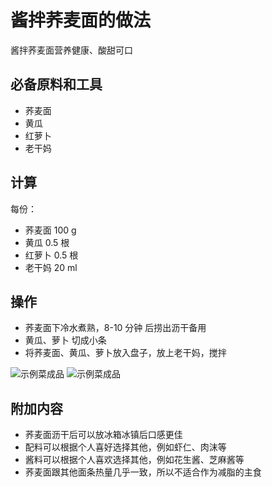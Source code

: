 # 酱拌荞麦面的做法

酱拌荞麦面营养健康、酸甜可口

## 必备原料和工具

* 荞麦面
* 黄瓜
* 红萝卜
* 老干妈

## 计算

每份：

* 荞麦面 100 g
* 黄瓜 0.5 根
* 红萝卜 0.5 根
* 老干妈 20 ml

## 操作

* 荞麦面下冷水煮熟，8-10 分钟 后捞出沥干备用
* 黄瓜、萝卜 切成小条
* 将荞麦面、黄瓜、萝卜放入盘子，放上老干妈，搅拌

![示例菜成品](./1.jpeg)
![示例菜成品](./2.jpeg)

## 附加内容

* 荞麦面沥干后可以放冰箱冰镇后口感更佳
* 配料可以根据个人喜好选择其他，例如虾仁、肉沫等
* 酱料可以根据个人喜欢选择其他，例如花生酱、芝麻酱等
* 荞麦面跟其他面条热量几乎一致，所以不适合作为减脂的主食


